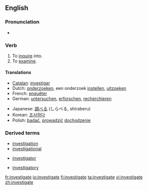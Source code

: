 ==English==

===Pronunciation===
*{{IPA|/ɪn'vestɪgeɪt/}}

===Verb===
{{en-verb|investigat|ing}}

# To [[inquire]] into.
# To [[examine]].

====Translations====
{{top}}
*[[Catalan]]: [[investigar]]
*Dutch: [[onderzoeken]], een onderzoek [[instellen]], [[uitzoeken]]
*French: [[enquêter]]
*German: [[untersuchen]], [[erforschen]], [[recherchieren]]
{{mid}}
*Japanese: [[調べる]] (しらべる, shiraberu)
*Korean: [[조사하다]]
*Polish: [[badać]], [[prowadzić]] [[dochodzenie]]
{{bottom}}

===Derived terms===
{{top3}}
*[[investigation]]
*[[investigational]]
{{mid3}}
*[[investigator]]
{{mid3}}
*[[investigatory]]
{{bottom}}


[[fr:investigate]]
[[io:investigate]]
[[fi:investigate]]
[[ta:investigate]]
[[vi:investigate]]
[[zh:investigate]]